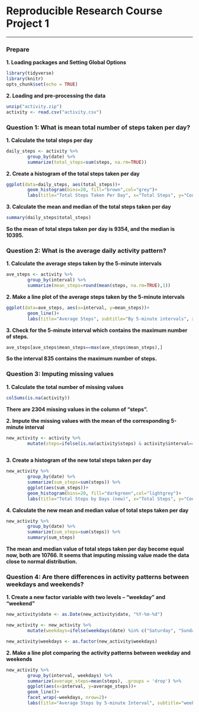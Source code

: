 # Reproducible Research Course Project 1
***  
  
### Prepare  

**1. Loading packages and Setting Global Options**

```r
library(tidyverse)
library(knitr)
opts_chunk$set(echo = TRUE)
```
  
  
**2. Loading and pre-processing the data**

```r
unzip("activity.zip")
activity <- read.csv("activity.csv")
```
  
  
### Question 1: What is mean total number of steps taken per day?
  
**1. Calculate the total steps per day**

```r
daily_steps <- activity %>% 
        group_by(date) %>% 
        summarize(total_steps=sum(steps, na.rm=TRUE))
```
  
      
**2. Create a histogram of the total steps taken per day**  

```r
ggplot(data=daily_steps, aes(total_steps))+
        geom_histogram(bins=20, fill="brown",col="grey")+
        labs(title="Total Steps Taken Per Day", x="Total Steps", y="Count")
```
  
  
**3. Calculate the mean and median of the total steps taken per day**

```r
summary(daily_steps$total_steps)
```

**So the mean of total steps taken per day is 9354, and the median is 10395.**  
  
     
### Question 2: What is the average daily activity pattern?  
  
**1. Calculate the average steps taken by the 5-minute intervals**

```r
ave_steps <- activity %>% 
        group_by(interval) %>% 
        summarize(mean_steps=round(mean(steps, na.rm=TRUE),1))
```
  
  
**2. Make a line plot of the average steps taken by the 5-minute intervals**

```r
ggplot(data=ave_steps, aes(x=interval, y=mean_steps))+
        geom_line()+
        labs(title="Average Steps", subtitle="By 5-minute intervals", x="5-minute intervals", y="Average Steps")
```
  
  
**3. Check for the 5-minute interval which contains the maximum number of steps.**

```r
ave_steps[ave_steps$mean_steps==max(ave_steps$mean_steps),]
```

**So the interval 835 contains the maximum number of steps.**  
  
  
### Question 3: Imputing missing values
  
  
**1. Calculate the total number of missing values**

```r
colSums(is.na(activity))
```

**There are 2304 missing values in the column of "steps".**
  
  
**2. Impute the missing values with the mean of the corresponding 5-minute interval**

```r
new_activity <- activity %>% 
        mutate(steps=ifelse(is.na(activity$steps) & activity$interval==ave_steps$interval, ave_steps$mean_steps, activity$steps))
        
```
  
  
**3. Create a histogram of the new total steps taken per day** 

```r
new_activity %>% 
        group_by(date) %>% 
        summarize(sum_steps=sum(steps)) %>% 
        ggplot(aes(sum_steps))+
        geom_histogram(bins=20, fill="darkgreen",col="lightgrey")+
        labs(title="Total Steps by Days (new)", x="Total Steps", y="Count")
```
  
  
**4. Calculate the new mean and median value of total steps taken per day**

```r
new_activity %>% 
        group_by(date) %>% 
        summarize(sum_steps=sum(steps)) %>% 
        summary(sum_steps)
```

**The mean and median value of total steps taken per day become equal now, both are 10766. It seems that imputing missing value made the data close to normal distribution.**
  
  
### Question 4: Are there differences in activity patterns between weekdays and weekends?
  
  
**1. Create a new factor variable with two levels -- "weekday" and "weekend"**

```r
new_activity$date <- as.Date(new_activity$date, "%Y-%m-%d")

new_activity <- new_activity %>% 
        mutate(weekdays=ifelse(weekdays(date) %in% c("Saturday", "Sunday"), "weekend", "weekday"))

new_activity$weekdays <- as.factor(new_activity$weekdays)
```
  
  
**2. Make a line plot comparing the activity patterns between weekday and weekends**

```r
new_activity %>% 
        group_by(interval, weekdays) %>% 
        summarize(average_steps=mean(steps), .groups = 'drop') %>% 
        ggplot(aes(x=interval, y=average_steps))+
        geom_line()+
        facet_wrap(~weekdays, nrow=2)+
        labs(title="Average Steps by 5-minute Interval", subtitle="weekday VS weekend", x="Interval", y="Number of Steps")
```

